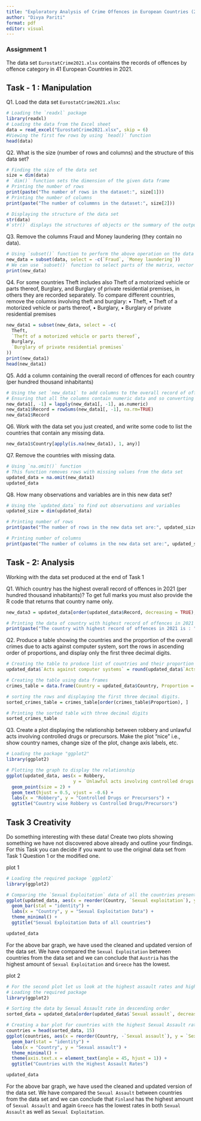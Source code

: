 ```yaml
---
title: "Exploratory Analysis of Crime Offences in European Countries (2021)"
author: "Divya Pariti"
format: pdf
editor: visual
---
```


### Assignment 1

The data set `EurostatCrime2021.xlsx` contains the records of offences by offence category in 41 European Countries in 2021.

## Task - 1 : Manipulation

Q1. Load the data set `EurostatCrime2021.xlsx`:

```r
# Loading the `readxl` package
library(readxl)
# Loading the data from the Excel sheet
data = read_excel("EurostatCrime2021.xlsx", skip = 6)
#Viewing the first few rows by using `head()` function
head(data)
```

Q2. What is the size (number of rows and columns) and the structure of this data set?

```r
# Finding the size of the data set
size = dim(data)
# `dim()` function sets the dimension of the given data frame
# Printing the number of rows
print(paste("The number of rows in the dataset:", size[1]))
# Printing the number of columns
print(paste("The number of colummns in the dataset:", size[2]))

# Displaying the structure of the data set
str(data)
#`str()` displays the structures of objects or the summary of the output produced.

```

Q3. Remove the columns Fraud and Money laundering (they contain no data).

```r
# Using `subset()` function to perform the above operation on the data
new_data = subset(data, select = -c(`Fraud`, `Money laundering`))
# We can use `subset()` function to select parts of the matrix, vector or data frame.
print(new_data)
```

Q4. For some countries Theft includes also Theft of a motorized vehicle or parts thereof, Burglary, and Burglary of private residential premises, in others they are recorded separately. To compare different countries, remove the columns involving theft and burglary: • Theft, • Theft of a motorized vehicle or parts thereof, • Burglary, • Burglary of private residential premises

```r
new_data1 = subset(new_data, select = -c(
  Theft,
  `Theft of a motorized vehicle or parts thereof`,
  Burglary,
  `Burglary of private residential premises`
))
print(new_data1)
head(new_data1)

```

Q5. Add a column containing the overall record of offences for each country (per hundred thousand inhabitants)

```r
# Using the set `new_data1` to add columns to the overall record of offences
# Ensuring that all the columns contain numeric data and so converting the columns to numeric using `as.numeric()` function
new_data1[, -1] = lapply(new_data1[, -1], as.numeric)
new_data1$Record = rowSums(new_data1[, -1], na.rm=TRUE)
new_data1$Record

```

Q6. Work with the data set you just created, and write some code to list the countries that contain any missing data.

```r
new_data1$Country[apply(is.na(new_data1), 1, any)]

```

Q7. Remove the countries with missing data.

```r
# Using `na.omit()` function 
# This function removes rows with missing values from the data set
updated_data = na.omit(new_data1)
updated_data

```

Q8. How many observations and variables are in this new data set?

```r
# Using the `updated_data` to find out observations and variables
updated_size = dim(updated_data)

# Printing number of rows
print(paste("The number of rows in the new data set are:", updated_size[1]))

# Printing number of columns
print(paste("The number of columns in the new data set are:", updated_size[2]))
```

## Task - 2: Analysis

Working with the data set produced at the end of Task 1

Q1. Which country has the highest overall record of offences in 2021 (per hundred thousand inhabitants)? To get full marks you must also provide the R code that returns that country name only.

```r
new_data3 = updated_data[order(updated_data$Record, decreasing = TRUE), ]

# Printing the data of country with highest record of offences in 2021 (per hundred thousand inhabitant)
print(paste("The country with highest record of offences in 2021 is : ",new_data3$Country[1]))
```

Q2. Produce a table showing the countries and the proportion of the overall crimes due to acts against computer system, sort the rows in ascending order of proportions, and display only the first three decimal digits.

```r
# Creating the table to produce list of countries and their proportion of the overall crimes due to acts against computer system.
updated_data$`Acts against computer systems` = round(updated_data$`Acts against computer systems` / updated_data$Record, 3)

# Creating the table using data frames
crimes_table = data.frame(Country = updated_data$Country, Proportion = updated_data$`Acts against computer systems`)

# sorting the rows and displaying the first three decimal digits.
sorted_crimes_table = crimes_table[order(crimes_table$Proportion), ]

# Printing the sorted table with three decimal digits
sorted_crimes_table

```

Q3. Create a plot displaying the relationship between robbery and unlawful acts involving controlled drugs or precursors. Make the plot “nice” i.e., show country names, change size of the plot, change axis labels, etc.

```r

# Loading the package "ggplot2"
library(ggplot2)

# Plotting the graph to display the relationship
ggplot(updated_data, aes(x = Robbery, 
                         y = `Unlawful acts involving controlled drugs or precursors`, label = Country)) +
  geom_point(size = 2) +
  geom_text(hjust = 0.5, vjust = -0.6) +
  labs(x = "Robbery", y = "Controlled Drugs or Precursors") +
  ggtitle("Country wise Robbery vs Controlled Drugs/Precursors")

```

## Task 3 Creativity

Do something interesting with these data! Create two plots showing something we have not discovered above already and outline your findings. For this Task you can decide if you want to use the original data set from Task 1 Question 1 or the modified one.

plot 1

```r
# Loading the required package `ggplot2`
library(ggplot2)

# Comparing the `Sexual Exploitation` data of all the countries present in the given data set and plotting a bar graph
ggplot(updated_data, aes(x = reorder(Country, `Sexual exploitation`), y = `Sexual exploitation`, fill = Country)) +
  geom_bar(stat = "identity") +
  labs(x = "Country", y = "Sexual Exploitation Data") +
  theme_minimal() +
  ggtitle("Sexual Exploitation Data of all countries")

updated_data

```

For the above bar graph, we have used the cleaned and updated version of the data set. We have compared the `Sexual Exploitation` between countries from the data set and we can conclude that `Austria` has the highest amount of `Sexual Exploitation` and `Greece` has the lowest.

plot 2

```r

# For the second plot let us look at the highest assault rates and highlight the countries
# Loading the required package
library(ggplot2)

# Sorting the data by Sexual Assault rate in descending order
sorted_data = updated_data[order(updated_data$`Sexual assault`, decreasing = TRUE), ]

# Creating a bar plot for countries with the highest Sexual Assault rates
countries = head(sorted_data, 15)
ggplot(countries, aes(x = reorder(Country, -`Sexual assault`), y = `Sexual assault`)) +
  geom_bar(stat = "identity") +
  labs(x = "Country", y = "Sexual assault") +
  theme_minimal() +
  theme(axis.text.x = element_text(angle = 45, hjust = 1)) +
  ggtitle("Countries with the Highest Assault Rates")

updated_data

```

For the above bar graph, we have used the cleaned and updated version of the data set. We have compared the `Sexual Assault` between countries from the data set and we can conclude that `Finland` has the highest amount of `Sexual Assault` and again `Greece` has the lowest rates in both `Sexual Assault` as well as `Sexual Exploitation`.
